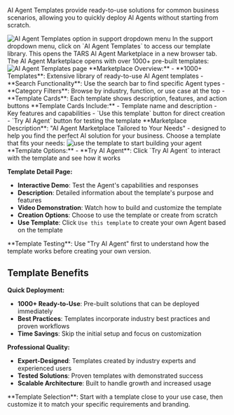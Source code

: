 AI Agent Templates provide ready-to-use solutions for common business scenarios, allowing you to quickly deploy AI Agents without starting from scratch.

<Frame>
<img src="/images/dashboard/support/step-2-ai-agent-templates.png" alt="AI Agent Templates option in support dropdown menu" />
</Frame>
<Steps>
<Step title="Click AI Agent Templates" icon="grid">
  In the support dropdown menu, click on `AI Agent Templates` to access our template library.
  
  <Check>
  This opens the TARS AI Agent Marketplace in a new browser tab.
  </Check>
</Step>

<Step title="Explore Template Marketplace" icon="store">
  The AI Agent Marketplace opens with over 1000+ pre-built templates:
  <Frame>
    <img
      src="/images/dashboard/support/templates-page.png"
      alt="AI Agent Templates page"
    />
  </Frame>
  **Marketplace Overview:** - **1000+ Templates**: Extensive library of
  ready-to-use AI Agent templates - **Search Functionality**: Use the search bar
  to find specific Agent types - **Category Filters**: Browse by industry,
  function, or use case at the top - **Template Cards**: Each template shows
  description, features, and action buttons **Template Cards Include:** -
  Template name and description - Key features and capabilities - `Use this
  template` button for direct creation - `Try AI Agent` button for testing the
  template
  <Info>
    **Marketplace Description**: "AI Agent Marketplace Tailored to Your Needs" -
    designed to help you find the perfect AI solution for your business.
  </Info>
</Step>

<Step title="Select and Use Template" icon="play">
  Choose a template that fits your needs:
  <Frame>
<img src="/images/dashboard/support/use-template.png" alt="use the template to start building your agent" />
</Frame>    
  **Template Options:**
  - **Try AI Agent**: Click `Try AI Agent` to interact with the template and see how it works
  
  **Template Detail Page:**
  - **Interactive Demo**: Test the Agent's capabilities and responses
  - **Description**: Detailed information about the template's purpose and features
  - **Video Demonstration**: Watch how to build and customize the template
  - **Creation Options**: Choose to use the template or create from scratch
  - **Use Template**: Click `Use this template` to create your own Agent based on the template
  
  <Tip>
  **Template Testing**: Use "Try AI Agent" first to understand how the template works before creating your own version.
  </Tip>
</Step>
</Steps>

## Template Benefits

**Quick Deployment:**

- **1000+ Ready-to-Use**: Pre-built solutions that can be deployed immediately
- **Best Practices**: Templates incorporate industry best practices and proven workflows
- **Time Savings**: Skip the initial setup and focus on customization

**Professional Quality:**

- **Expert-Designed**: Templates created by industry experts and experienced users
- **Tested Solutions**: Proven templates with demonstrated success
- **Scalable Architecture**: Built to handle growth and increased usage

<Tip>
  **Template Selection**: Start with a template close to your use case, then
  customize it to match your specific requirements and branding.
</Tip>
